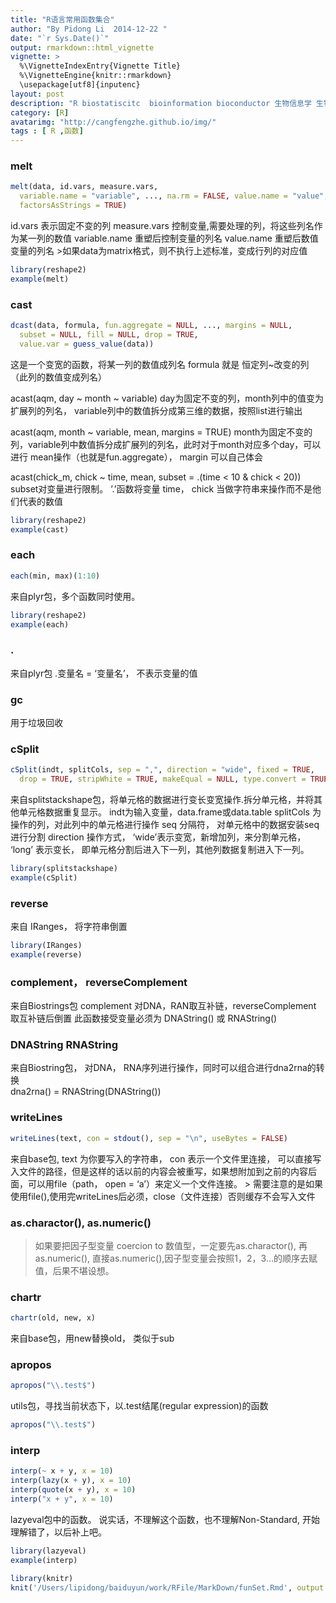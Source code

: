 ```yaml
---
title: "R语言常用函数集合"
author: "By Pidong Li  2014-12-22 "
date: "`r Sys.Date()`"
output: rmarkdown::html_vignette
vignette: >
  %\VignetteIndexEntry{Vignette Title}
  %\VignetteEngine{knitr::rmarkdown}
  \usepackage[utf8]{inputenc}
layout: post
description: "R biostatiscitc  bioinformation bioconductor 生物信息学 生物统计 R语言 笔记 学习 "
category: [R]
avatarimg: "http://cangfengzhe.github.io/img/"
tags : [ R ,函数]
---
```






### melt
```r
melt(data, id.vars, measure.vars,
  variable.name = "variable", ..., na.rm = FALSE, value.name = "value",
  factorsAsStrings = TRUE)
```
id.vars 表示固定不变的列
measure.vars 控制变量,需要处理的列，将这些列名作为某一列的数值
variable.name 重塑后控制变量的列名
value.name 重塑后数值变量的列名
>如果data为matrix格式，则不执行上述标准，变成行列的对应值

```r
library(reshape2)
example(melt)
```

### cast
```r
dcast(data, formula, fun.aggregate = NULL, ..., margins = NULL,
  subset = NULL, fill = NULL, drop = TRUE,
  value.var = guess_value(data))
```
这是一个变宽的函数，将某一列的数值成列名
formula 就是 恒定列~改变的列（此列的数值变成列名） 

acast(aqm, day ~ month ~ variable) 
 day为固定不变的列，month列中的值变为扩展列的列名， variable列中的数值拆分成第三维的数据，按照list进行输出

acast(aqm, month ~ variable, mean, margins = TRUE) 
 month为固定不变的列，variable列中数值拆分成扩展列的列名，此时对于month对应多个day，可以进行 mean操作（也就是fun.aggregate）， margin 可以自己体会

acast(chick_m, chick ~ time, mean, subset = .(time < 10 & chick < 20))
subset对变量进行限制。 '.'函数将变量 time， chick 当做字符串来操作而不是他们代表的数值
```r
library(reshape2)
example(cast)
```

### each
```r
each(min, max)(1:10)
```
来自plyr包，多个函数同时使用。
```r
library(reshape2)
example(each)
```
### .
来自plyr包
  .变量名 = ‘变量名’， 不表示变量的值


### gc
用于垃圾回收

### cSplit

```r
cSplit(indt, splitCols, sep = ",", direction = "wide", fixed = TRUE,
  drop = TRUE, stripWhite = TRUE, makeEqual = NULL, type.convert = TRUE)
```

来自splitstackshape包，将单元格的数据进行变长变宽操作.拆分单元格，并将其他单元格数据重复显示。
indt为输入变量，data.frame或data.table
splitCols 为操作的列，对此列中的单元格进行操作
seq 分隔符， 对单元格中的数据安装seq进行分割
direction 操作方式， ‘wide'表示变宽，新增加列，来分割单元格，  ‘long’ 表示变长， 即单元格分割后进入下一列，其他列数据复制进入下一列。

```r
library(splitstackshape)
example(cSplit)
```

### reverse 
来自 IRanges， 将字符串倒置
```r
library(IRanges)
example(reverse)
```

### complement， reverseComplement
来自Biostrings包 complement 对DNA，RAN取互补链，reverseComplement 取互补链后倒置
此函数接受变量必须为 DNAString() 或 RNAString()

### DNAString RNAString
来自Biostring包， 对DNA， RNA序列进行操作，同时可以组合进行dna2rna的转换  
dna2rna() = RNAString(DNAString())


### writeLines 
```r
writeLines(text, con = stdout(), sep = "\n", useBytes = FALSE)
```
来自base包, text 为你要写入的字符串， con 表示一个文件里连接， 可以直接写入文件的路径，但是这样的话以前的内容会被重写，如果想附加到之前的内容后面，可以用file（path， open = 'a'）来定义一个文件连接。
> 需要注意的是如果使用file(),使用完writeLines后必须，close（文件连接）否则缓存不会写入文件

### as.charactor(), as.numeric()

> 如果要把因子型变量 coercion to 数值型，一定要先as.charactor(), 再 as.numeric(), 直接as.numeric(),因子型变量会按照1，2，3...的顺序去赋值，后果不堪设想。

### chartr
```r
chartr(old, new, x)
```
来自base包，用new替换old， 类似于sub

### apropos
```r
apropos("\\.test$")
```
utils包，寻找当前状态下，以.test结尾(regular expression)的函数
```r
apropos("\\.test$")
```

### interp

```r
interp(~ x + y, x = 10)
interp(lazy(x + y), x = 10)
interp(quote(x + y), x = 10)
interp("x + y", x = 10)
```
lazyeval包中的函数。 说实话，不理解这个函数，也不理解Non-Standard, 开始理解错了，以后补上吧。
```r
library(lazyeval)
example(interp)
```



```r
library(knitr)
knit('/Users/lipidong/baiduyun/work/RFile/MarkDown/funSet.Rmd', output = '~/learn/blog/_posts/2015-04-12-funSet.md')
```




